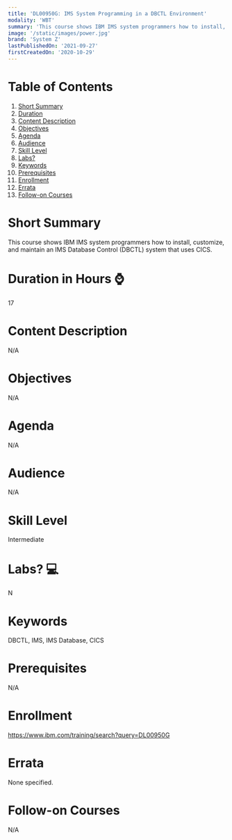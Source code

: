 ```yaml
---
title: 'DL00950G: IMS System Programming in a DBCTL Environment'
modality: 'WBT'
summary: 'This course shows IBM IMS system programmers how to install, customize, and maintain an IMS Database Control (DBCTL) system that uses CICS.'
image: '/static/images/power.jpg'
brand: 'System Z'
lastPublishedOn: '2021-09-27'
firstCreatedOn: '2020-10-29'
---
```

# Table of Contents
1.  [Short Summary](#short-summary)
2.  [Duration](#duration-in-hours-)
3.  [Content Description](#content-description)
4.  [Objectives](#objectives)
5.  [Agenda](#agenda)
6.  [Audience](#audience)
7.  [Skill Level](#skill-level)
8.  [Labs?](#labs-)
9.  [Keywords](#keywords)
10. [Prerequisites](#prerequisites)
11. [Enrollment](#enrollment)
12. [Errata](#errata)
13. [Follow-on Courses](#follow-on-courses)

# Short Summary
This course shows IBM IMS system programmers how to install, customize, and maintain an IMS Database Control (DBCTL) system that uses CICS.

# Duration in Hours ⌚
17

# Content Description
N/A

# Objectives
N/A

# Agenda
N/A

# Audience
N/A

# Skill Level
Intermediate        

# Labs? 💻
N

# Keywords
DBCTL, IMS, IMS Database, CICS

# Prerequisites
N/A

# Enrollment
https://www.ibm.com/training/search?query=DL00950G

# Errata
None specified.

# Follow-on Courses
N/A

